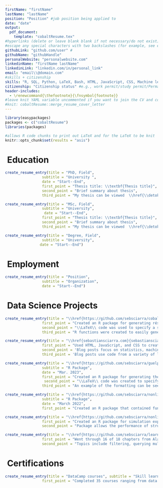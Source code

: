```yaml
---
firstName: "firstName"
lastName: "lastName"
position: "Position" #job position being applied to 
date: "date" 
output: 
  pdf_document:
    template: "cobaltResume.tex"
#hyperlinks (delete or leave blank blank if not necessary/do not exist)
#escape any special characters with two backslashes (for example, see email variable)
githubLink: "github.com/user" #
githubName: "githubHandle"
personalWebsite: "personalwebsite.com"
linkedinName: "firstName lastName"
linkedinLink: "linkedin.com/in/personal_link"
email: "email\\@domain.com" 
#skills + citizenship
skills: "R, SQL, Python, LaTeX, Bash, HTML, JavaScript, CSS, Machine learning, Data science, Data visualization, Knowledge translation" #skills relevant to the job
citizenship: "Citizenship status" #e.g., work permit/study permit/Permanent resident/citizen, etc.
header-includes: 
  - \renewcommand{\thefootnote}{\fnsymbol{footnote}}
#leave knit YAML variable uncommented if you want to join the CV and cover letter in one PDF
#knit: cobaltResume::merge_resume_cover_letter
---
```


```r
library(easypackages)
packages <- c("cobaltResume")
libraries(packages)

#allows R code chunks to print out LaTeX and for the LaTeX to be knit
knitr::opts_chunk$set(results = "asis")
```


# \faUniversity\ Education

```r
create_resume_entry(title = "PhD, Field", 
                 subtitle = "University ", 
                 date = "Start--End", 
                 first_point = "Thesis title: \\textbf{Thesis title}", 
                 second_point = "Brief summary about thesis", 
                 third_point = "My thesis can be viewed  \\href{\\detokenize{link_to_thesis}}{\\textcolor{blue}{here}}")
```

```r
create_resume_entry(title = "MSc, Field", 
                 subtitle = "University",
                  date = "Start--End", 
                 first_point = "Thesis title: \\textbf{Thesis title}", 
                 second_point = "Brief summary about thesis", 
                 third_point = "My thesis can be viewed  \\href{\\detokenize{link_to_thesis}}{\\textcolor{blue}{here}}")

```

```r
create_resume_entry(title = "Degree, Field", 
                 subtitle = "University", 
                date = "Start--End")
```



# \faSuitcase\ Employment 


```r
create_resume_entry(title = "Position", 
                 subtitle = "Organization", 
                 date = "Start--End")
```



# \faCode\ Data Science Projects


```r
create_resume_entry(title = "\\href{https://github.com/sebsciarra/cobaltResume}{cobaltResume}\\footnote{\noindent clickable hyperlink to the corresponding repository on my GitHub}", subtitle = "R Package", date = "May 2023", 
                 first_point = "Created an R package for generating résumés and cover letters within RStudio", 
                 second_point = "\\LaTeX\\ code was used to specify a styling template that draws inspiration from the cobalt theme in the RStudio IDE ", 
                 third_point = "R functions were created to easily generate résumé entries and merge résumés and cover letters into one PDF file")
```


```r
create_resume_entry(title = "\\href{sebastiansciarra.com}{sebastiansciarra.com}*", subtitle = "Personal website", date = "Mar. 2023", 
                 first_point = "Used HTML, JavaScript, and CSS to create a personal website for writing blog posts",
                 second_point = 'Blog posts focus on statistics, machine learning, and coding by explaining technical details, providing demonstrations, and conducting simulation experiments', 
                 third_point = 'Blog posts use code from a variety of language to explain content. As an example, my post titled ``\\href{https://sebastiansciarra.com/coding_tricks/em_demo/}{\\textcolor{blue}{Coding and Visualizing the Expectation-Maximization Algorithm}}" used R, Python, and CSS code')
```

```r
create_resume_entry(title = "\\href{https://github.com/sebsciarra/guelphdown}{guelphdown}*\\footnotetext{clickable hyperlink to the corresponding repository on my GitHub}", 
                 subtitle = "R Package", 
                 date = "Mar. 2023", 
                 first_point = "Created an R package for generating theses according to the University of Guelph formatting requirements", 
                  second_point = "\\LaTeX\\ code was created to specify a template, which included different formattings for the preamble, body, refences, and appendices",
                 third_point = "An example of the formatting can be seen in my \\href{\\detokenize{https://atrium.lib.uoguelph.ca/xmlui/bitstream/handle/10214/27543/Sciarra_Sebastian_202304_PhD.pdf?sequence=1&isAllowed=y}}{\\textcolor{blue}{thesis}}")
```


```r
create_resume_entry(title = "\\href{https://github.com/sebsciarra/nonlinSimsAnalysis}{nonlinSimsAnalysis}*", 
                 subtitle = "R Package",
                 date = "March 2022", 
                 first_point = "Created an R package that contained functions for automating the cleaning, analysis, and visualization of large data sets for my doctoral dissertation (e.g., 40 000+ rows)")
```

```r
create_resume_entry(title = "\\href{https://github.com/sebsciarra/nonlinSims}{nonlinSims}*", subtitle = "R Package", date = "Jan. 2022", 
                 first_point = "Created an R package for simulation experiments in my doctoral dissertation",
                 second_point = "Package allows the performance of structured latent growth curve models to be evaluated under several different conditions")
```

```r
create_resume_entry(title = "\\href{https://github.com/sebsciarra/learning_SQL}{Learning SQL}*", subtitle = "Skill learning", date = "Mar. 2021", 
                 first_point = "Went through 16 of 18 chapters from Alan Beaulieu's \\href{https://www.amazon.ca/Learning-SQL-Generate-Manipulate-Retrieve/dp/1492057614/ref=sr_1_1?hvadid=324956203165&hvdev=c&hvlocphy=9000835&hvnetw=g&hvqmt=e&hvrand=9921433988929165270&hvtargid=kwd-312865785332&hydadcr=16084_10268182&keywords=learning+sql+by+alan+beaulieu&qid=1684158363&sr=8-1}{\\textcolor{blue}{Learning SQL}}", 
                 second_point = "Topics include filtering, querying multiple tables, sets, grouping and aggregates, subqueries, joins, transactions etc.")
```


# \faCertificate\ Certifications

```r
create_resume_entry(title = "DataCamp courses", subtitle = "Skill learning", date = "June 2018--Aug. 2020", 
                 first_point = "Completed 35 courses ranging from data visualization and writing functions to  machine learning topics such as tree-based models and support vector machines. For a full list of the courses, see the relevant section on my LinkedIn \\href{https://www.linkedin.com/in/sebsciarra/details/certifications/}{\\textcolor{blue}{here}}")
```


